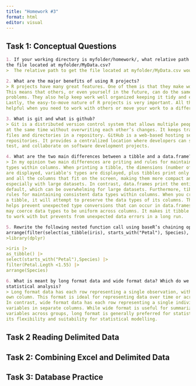 ```yaml
---
title: "Homework #3"
format: html
editor: visual
---
```


## Task 1: Conceptual Questions

``` markdown
1. If your working directory is myfolder/homework/, what relative path would you specify to get 
the file located at myfolder/MyData.csv?
>  The relative path to get the file located at myfolder/MyData.csv would be ../MyData.csv

2. What are the major benefits of using R projects?
> R projects have many great features. One of them is that they make work easy to reproduce. 
This means that others, or even yourself in the future, can do the same work again without 
problems. They also help keep work well organized keeping it tidy and easy to understand. 
Lastly, the easy-to-move nature of R projects is very important. All these features are really 
helpful when you need to work with others or move your work to a different computer. 

3. What is git and what is github?
> Git is a distributed version control system that allows multiple people to work on a project
at the same time without overwriting each other’s changes. It keeps track of changes made to 
files and directories in a repository. GitHub is a web-based hosting service for Git 
repositories. It provides a centralized location where developers can store, share, publish,
test, and collaborate on software development projects.

4. What are the two main differences between a tibble and a data.frame?
> In my opinion two main differences are priting and rules for maintaining consistent data 
types within columns. When printing a tibble, the dimensions (number of rows and columns) 
are displayed, variable's types are displayed, plus tibbles print only the first 10 rows 
and all the columns that fit on the screen, making them more compact and easier to read, 
especially with large datasets. In contrast, data.frames print the entire dataset by 
default, which can be overwhelming for large datasets. Furthermore, tibbles enforce stricter
rules for maintaining consistent data types within columns. When you create or modify 
a tibble, it will attempt to preserve the data types of its columns. This consistency 
helps prevent unexpected type conversions that can occur in data.frames, where operations 
may coerce data types to be uniform across columns. It makes it tibble sometimes painfull 
to work with but prevents from unexpected data errors in a long run. 

5. Rewrite the following nested function call using baseR’s chaining operator: 
arrange(filter(select(as_tibble(iris), starts_with("Petal"), Species), Petal.Length \< 1.55), Species)
>library(dplyr) 

>iris |>
as_tibble() |> 
select(starts_with("Petal"),Species) |>
filter(Petal.Legth <1.55) |> 
arrange(Species)

6. What is meant by long format data and wide format data? Which do we generally prefer for 
statistical analysis?
> Long format data has each row representing a single observation, with each variable in its
own column. This format is ideal for representing data over time or across different conditions.
In contrast, wide format data has each row representing a single individual or unit, with 
variables in separate columns. While wide format is useful for summarizing data or comparing 
variables across groups, long format is generally preferred for statistical analysis due to 
its flexibility and suitability for statistical modelling.
```

## Task 2 Reading Delimited Data

## Task 2: Combining Excel and Delimited Data

## Task 3: Database Practice
